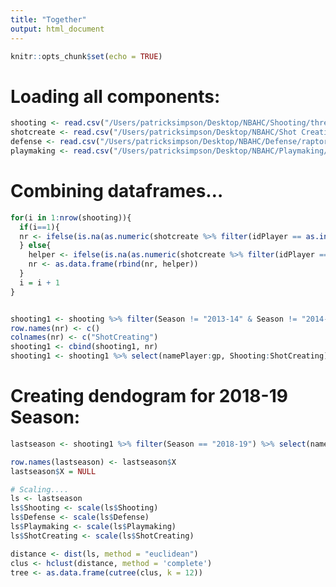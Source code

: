 ```yaml
---
title: "Together"
output: html_document
---
```


```r
knitr::opts_chunk$set(echo = TRUE)
```

# Loading all components:
```r
shooting <- read.csv("/Users/patricksimpson/Desktop/NBAHC/Shooting/threepointshooting.csv")
shotcreate <- read.csv("/Users/patricksimpson/Desktop/NBAHC/Shot Creating/shotcreating.csv")
defense <- read.csv("/Users/patricksimpson/Desktop/NBAHC/Defense/raptordf.csv")
playmaking <- read.csv("/Users/patricksimpson/Desktop/NBAHC/Playmaking/Component.csv")
```

# Combining dataframes...
```r
for(i in 1:nrow(shooting)){
  if(i==1){
  nr <- ifelse(is.na(as.numeric(shotcreate %>% filter(idPlayer == as.integer(shooting[i,2]) & Season == as.character(shooting[i,3])) %>% summarise(scComp))), 0, as.numeric(shotcreate %>% filter(idPlayer == as.integer(shooting[i,2]) & Season == as.character(shooting[i,3])) %>% summarise(scComp)))
  } else{
    helper <- ifelse(is.na(as.numeric(shotcreate %>% filter(idPlayer == as.integer(shooting[i,2]) & Season == as.character(shooting[i,3])) %>% summarise(scComp))), 0, as.numeric(shotcreate %>% filter(idPlayer == as.integer(shooting[i,2]) & Season == as.character(shooting[i,3])) %>% summarise(scComp)))
    nr <- as.data.frame(rbind(nr, helper))
  }
  i = i + 1
}


shooting1 <- shooting %>% filter(Season != "2013-14" & Season != "2014-15")
row.names(nr) <- c()
colnames(nr) <- c("ShotCreating")
shooting1 <- cbind(shooting1, nr)
shooting1 <- shooting1 %>% select(namePlayer:gp, Shooting:ShotCreating)

```


# Creating dendogram for 2018-19 Season:
```r
lastseason <- shooting1 %>% filter(Season == "2018-19") %>% select(namePlayer, Shooting:ShotCreating)

row.names(lastseason) <- lastseason$X
lastseason$X = NULL

# Scaling....
ls <- lastseason
ls$Shooting <- scale(ls$Shooting)
ls$Defense <- scale(ls$Defense)
ls$Playmaking <- scale(ls$Playmaking)
ls$ShotCreating <- scale(ls$ShotCreating)

distance <- dist(ls, method = "euclidean")
clus <- hclust(distance, method = 'complete')
tree <- as.data.frame(cutree(clus, k = 12))
```


